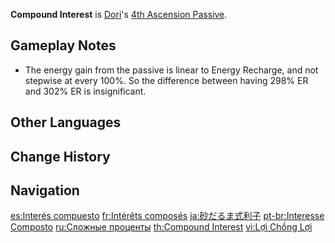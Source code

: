 {{Talent Infobox
|image         = Talent Compound Interest.png
|character     = Dori
|type          = 4th Ascension Passive
|info          = When the Troubleshooter Shots or After-Sales Service Rounds from [[Spirit-Warding Lamp: Troubleshooter Cannon]] hit opponents, Dori will restore 5 Elemental [[Energy]] for every 100% [[Energy Recharge]] possessed.<br>Per Spirit-Warding Lamp: Troubleshooter Cannon, only one instance of Energy restoration can be triggered and a maximum of 15 Energy can be restored this way.
|scale_att1    = Energy Recharge
|utility1      = Energy
}}
'''Compound Interest''' is [[Dori]]'s [[4th Ascension Passive]].

==Gameplay Notes==
*The energy gain from the passive is linear to Energy Recharge, and not stepwise at every 100%. So the difference between having 298% ER and 302% ER is insignificant.

==Other Languages==
{{Other Languages
|en      = Compound Interest
|zhs     = 利上加利
|zhs_rm  = Lì Shàng Jiā Lì
|zht     = 利上加利
|zht_rm  = Lì Shàng Jiā Lì
|zh_tl   = 
|ja      = 砂だるま式利子
|ja_rm   = Suna Daruma-shiki Rishi{{Assumed}}
|ja_tl   = Sand {{w|Daruma}}-Style Interest
|ko      = 배가 되는 이익
|ko_tl   = Multiplying Profit
|es      = Interés compuesto
|es_tl   = Compound Interest
|fr      = Intérêts composés
|fr_tl   = Compound Interests
|ru      = Сложные проценты
|ru_tl   = Complex Percentage
|th      = Compound Interest
|vi      = Lợi Chồng Lợi
|vi_tl   = 
|de      = Zinseszinsen
|de_tl   = Compound Interest
|id      = Compound Interest
|pt      = Interesse Composto
|pt_tl   = Compound Interest
|tr      = Bileşik Faiz
|tr_tl   = Compound Interest
|it      = Alti profitti
|it_tl   = High Profits
}}

==Change History==
{{Change History|3.0}}

==Navigation==
{{Talent Navbox|Dori}}

[[es:Interés compuesto]]
[[fr:Intérêts composés]]
[[ja:砂だるま式利子]]
[[pt-br:Interesse Composto]]
[[ru:Сложные проценты]]
[[th:Compound Interest]]
[[vi:Lợi Chồng Lợi]]